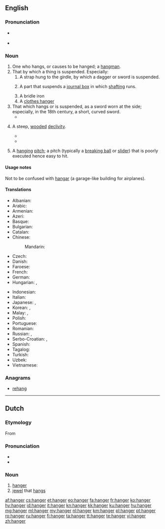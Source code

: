 ==English==

===Pronunciation===
* {{a|UK}} {{IPA|/hæŋə(ɹ)/|lang=en}}
* {{rhymes|æŋə(ɹ)|lang=en}}

===Noun===
{{en-noun}}

# One who hangs, or causes to be hanged; a [[hangman]].
# That by which a thing is suspended. Especially:
## A strap hung to the girdle, by which a dagger or sword is suspended.
## {{context|machines|lang=en}} A part that suspends a [[journal box]] in which [[shafting]] runs.
## A bridle iron
## A [[clothes hanger]]
# That which hangs or is suspended, as a sword worn at the side; especially, in the 18th century, a short, curved sword.
#* {{quote-book|year=1819|author=[[s:Author:Washington Irving|Washington Irving]]|title=[[s:The Sketchbook of Geoffrey Crayon|The Sketch Book]]|section=[[s:The Sketchbook of Geoffrey Crayon/Rip Van Winkle|Rip Van Winkle]]|passage=He was a stout old gentleman, with a weather-beaten countenance; he wore a laced doublet, broad belt and '''hanger''', high-crowned hat and feather, red stockings, and high-heeled shoes, with roses in them.}}
# {{context|UK|lang=en}} A steep, [[wooded]] [[declivity]].
#* {{quote-book|year=1789|author=[[w:Gilbert_White|Gilbert White]]|title=[[w:The_Natural_History_and_Antiquities_of_Selborne|The Natural History of Selborne]], [http://books.google.co.uk/books?id=rvBgAAAAIAAJ&vq=hanger&pg=PA187#v=onepage&q&f=false Page 187]|passage=About the tenth of July in the same Summer a pair of sparrow-hawks bred in an old crow's nest on a low beech in the same '''hanger'''; and as their brood, which was numerous, began to grow up, became so daring and ravenous, that they were a terror to all the dames in the village that had chickens or ducklings under their care.}}
#* {{quote-book|year=1896|author=[[w:A._E._Housman|A. E. Housman]]|title=[[w:A_Shropshire_Lad|A Shropshire Lad]]|section=[[s:A_Shropshire_Lad/XXXI|On Wenlock Edge the wood's in trouble]]|passage='Twould blow like this through holt and '''hanger'''}}
# {{context|baseball|slang|lang=en}} A [[hanging]] [[pitch]]; a pitch (typically a [[breaking ball]] or [[slider]]) that is poorly executed hence easy to hit.

====Usage notes====
Not to be confused with [[hangar]] (a garage-like building for airplanes).

====Translations====
{{trans-top|a clothes hanger}}
* Albanian: {{t+|sq|jatagan|f}}
* Arabic: {{t|ar|شَمَّاعَة|f}}
* Armenian: {{t+|hy|կեռիկ|sc=Armn}}
* Azeri: {{t+|az|asqı}}
* Basque: {{t|eu|esekitokia}}
* Bulgarian: {{t+|bg|закачалка|f|sc=Cyrl}}
* Catalan: {{t+|ca|perxa|f}}
* Chinese:
*: Mandarin: {{t+|cmn|衣架|tr=yījià|sc=Hani}}
* Czech: {{t|cs|ramínko}}
* Danish: {{t|da|bøjle|c}}
* Faroese: {{t|fo|akslatræ|n}}
* French: {{t+|fr|cintre|m}}
* German: {{t+|de|Bügel|m}}
* Hungarian: {{t+|hu|vállfa}}, {{t|hu|alkasztó}}
{{trans-mid}}
* Indonesian: {{t+|id|gantungan}}
* Italian: {{t+|it|gruccia}}
* Japanese: {{t|ja|衣紋掛け|tr=えもんかけ, emonkake|sc=Jpan}}, {{t|ja|ハンガー|tr=hangā|sc=Jpan}}
* Korean: {{t|ko|옷걸이|tr=osgeor-i|sc=Kore}}, {{t|ko|걸이|tr=geo-i|sc=Kore}}
* Malay: {{t|ms|gantungan}}, {{t|ms|penyangkut}}
* Polish: {{t+|pl|wieszak|m}}
* Portuguese: {{t+|pt|cabide|m}}
* Romanian: {{t+|ro|cuier|f}}
* Russian: {{t+|ru|ве́шалка|f}}, {{t+|ru|пле́чики|n-p}}
* Serbo-Croatian: {{t|sh|vešalica|f}}, {{t+|sh|vješalica|f}}
* Spanish: {{t+|es|percha|f}}
* Tagalog: {{t|tl|sabitan}}
* Turkish: {{t+|tr|askı}}
* Uzbek: {{t|uz|kiyin osgich}}
* Vietnamese: {{t+|vi|móc}}
{{trans-bottom}}

===Anagrams===
* [[rehang#English|rehang]]

----

==Dutch==

===Etymology===
From {{suffix|hangen|er|lang=nl}}

===Pronunciation===
* {{audio|Nl-hanger.ogg|Audio}}
* {{hyphenation|han|ger|lang=nl}}

===Noun===
{{nl-noun|m|-s|hangertje}}

# [[hanger#English|hanger]]
# [[jewel]] that [[hangs]]

[[af:hanger]]
[[cs:hanger]]
[[et:hanger]]
[[eo:hanger]]
[[fa:hanger]]
[[fr:hanger]]
[[ko:hanger]]
[[hy:hanger]]
[[id:hanger]]
[[it:hanger]]
[[kn:hanger]]
[[kk:hanger]]
[[ku:hanger]]
[[hu:hanger]]
[[mg:hanger]]
[[ml:hanger]]
[[my:hanger]]
[[nl:hanger]]
[[km:hanger]]
[[pl:hanger]]
[[pt:hanger]]
[[ro:hanger]]
[[ru:hanger]]
[[fi:hanger]]
[[ta:hanger]]
[[tt:hanger]]
[[te:hanger]]
[[vi:hanger]]
[[zh:hanger]]